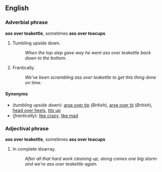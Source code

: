 ==English==
===Adverbial phrase===
'''ass over teakettle''', sometimes '''ass over teacups'''
<!--Where are these used?  US only?-->

# Tumbling upside down.
#: ''When the top step gave way he went ass over teakettle back down to the bottom.''
# Frantically.
#: ''We've been scrambling ass over teakettle to get this thing done on time.''

====Synonyms====
*(''tumbling upside down''): [[arse over tip]] (''British''), [[arse over tit]] (''British''), [[head over heels]], [[tits up]]<!--"go tits up" means "go wrong" - is it a synonym?-->
*(''frantically''): [[like crazy]], [[like mad]]

===Adjectival phrase===
'''ass over teakettle''', sometimes '''ass over teacups'''
<!--Where are these used?  US only?-->

# In complete disarray.
#: ''After all that hard work cleaning up, along comes one big storm and we're ass over teakettle again.''